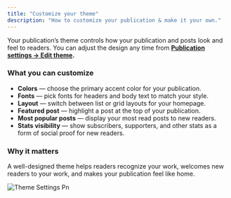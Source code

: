 ```yaml
---
title: "Customize your theme"
description: "How to customize your publication & make it your own."
---
```


Your publication’s theme controls how your publication and posts look and feel to readers. You can adjust the design any time from [**Publication settings → Edit theme**](https://paragraph.com/settings/theme)**.**

### **What you can customize**

- **Colors** — choose the primary accent color for your publication.
- **Fonts** — pick fonts for headers and body text to match your style.
- **Layout** — switch between list or grid layouts for your homepage.
- **Featured post** — highlight a post at the top of your publication.
- **Most popular posts** — display your most read posts to new readers.
- **Stats visibility** — show subscribers, supporters, and other stats as a form of social proof for new readers.

### **Why it matters**

A well-designed theme helps readers recognize your work, welcomes new readers to your work, and makes your publication feel like home.

![Theme Settings Pn](/images/theme-settings.png)